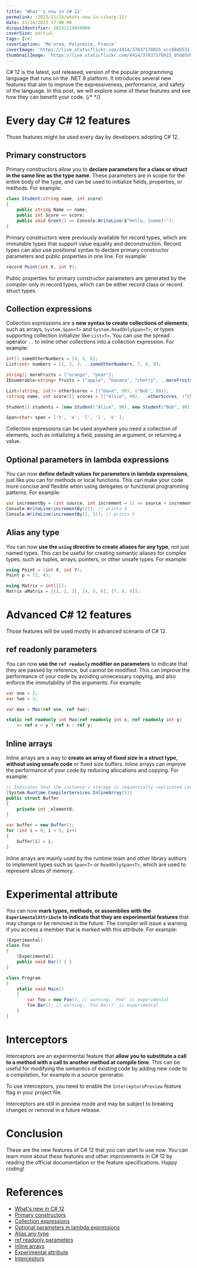 ```yaml
---
title: 'What''s new in C# 12'
permalink: /2023/11/14/whats-new-in-csharp-12/
date: 11/14/2023 17:00:00
disqusIdentifier: 20231114050000
coverSize: partial
tags: [C#]
coverCaption: 'Moʻorea, Polynésie, France'
coverImage: 'https://live.staticflickr.com/4414/37037178015_ecc08d8531_h.jpg'
thumbnailImage: 'https://live.staticflickr.com/4414/37037178015_05d65d99ca_q.jpg'
---
```

C# 12 is the latest, just released, version of the popular programming language that runs on the .NET 8 platform. It introduces several new features that aim to improve the expressiveness, performance, and safety of the language. In this post, we will explore some of these features and see how they can benefit your code.
{/* <!-- more --> */}


# Every day C# 12 features

Those features might be used every day by developers adopting C# 12.

## Primary constructors

Primary constructors allow you to **declare parameters for a class or struct in the same line as the type name**. These parameters are in scope for the entire body of the type, and can be used to initialize fields, properties, or methods. For example:

```csharp
class Student(string name, int score)
{
    public string Name => name;
    public int Score => score;
    public void Greet() => Console.WriteLine($"Hello, {name}!");
}
```

Primary constructors were previously available for record types, which are immutable types that support value equality and deconstruction. Record types can also use positional syntax to declare primary constructor parameters and public properties in one line. For example:

```csharp
record Point(int X, int Y);
```

<Alert mode="warning">
Public properties for primary constructor parameters are generated by the compiler only in record types, which can be either record class or record struct types.
</Alert>

## Collection expressions

Collection expressions are a **new syntax to create collections of elements**, such as arrays, `System.Span<T>` and `System.ReadOnlySpan<T>`, or types supporting collection initializer like `List<T>`. You can use the spread operator `..` to inline other collections into a collection expression. For example:

```csharp
int[] someOtherNumbers = [4, 5, 6];
List<int> numbers = [1, 2, 3, ..someOtherNumbers, 7, 8, 9];

string[] moreFruits = ["orange", "pear"];
IEnumerable<string> fruits = ["apple", "banana", "cherry", ..moreFruits];

List<(string, int)> otherScores = [("Dave", 90), ("Bob", 80)];
(string name, int score)[] scores = [("Alice", 90), ..otherScores, ("Charlie", 70)];

Student[] students = [new Student("Alice", 90), new Student("Bob", 80)];

Span<char> span = ['h', 'e', 'l', 'l', 'o' ];
```

Collection expressions can be used anywhere you need a collection of elements, such as initializing a field, passing an argument, or returning a value.

## Optional parameters in lambda expressions

You can now **define default values for parameters in lambda expressions**, just like you can for methods or local functions. This can make your code more concise and flexible when using delegates or functional programming patterns. For example:

```csharp
var incrementBy = (int source, int increment = 1) => source + increment;
Console.WriteLine(incrementBy(2)); // prints 3
Console.WriteLine(incrementBy(2, 3)); // prints 5
```

## Alias any type

You can now **use the `using` directive to create aliases for any type**, not just named types. This can be useful for creating semantic aliases for complex types, such as tuples, arrays, pointers, or other unsafe types. For example:

```csharp
using Point = (int X, int Y);
Point p = (3, 4);

using Matrix = int[][];
Matrix aMatrix = [[1, 2, 3], [4, 5, 6], [7, 8, 9]];
```

# Advanced C# 12 features

Those features will be used mostly in advanced scenario of C# 12.

## ref readonly parameters

You can now **use the `ref readonly` modifier on parameters** to indicate that they are passed by reference, but cannot be modified. This can improve the performance of your code by avoiding unnecessary copying, and also enforce the immutability of the arguments. For example:

```csharp
var one = 1;
var two = 2;

var max = Max(ref one, ref two);

static ref readonly int Max(ref readonly int x, ref readonly int y) 
    => ref x > y ? ref x : ref y;
```

## Inline arrays

Inline arrays are a way to **create an array of fixed size in a struct type, without using unsafe code** or fixed size buffers. Inline arrays can improve the performance of your code by reducing allocations and copying. For example:

```csharp
// Indicates that the instance's storage is sequentially replicated Length times.
[System.Runtime.CompilerServices.InlineArray(5)]
public struct Buffer
{
    private int _element0;
}

var buffer = new Buffer();
for (int i = 0; i < 5; i++)
{
    buffer[i] = i;
}
```

Inline arrays are mainly used by the runtime team and other library authors to implement types such as `Span<T>` or `ReadOnlySpan<T>`, which are used to represent slices of memory.

# Experimental attribute

You can now **mark types, methods, or assemblies with the `ExperimentalAttribute` to indicate that they are experimental features** that may change or be removed in the future. The compiler will issue a warning if you access a member that is marked with this attribute. For example:

```csharp
[Experimental]
class Foo
{
    [Experimental]
    public void Bar() { }
}

class Program
{
    static void Main()
    {
        var foo = new Foo(); // warning: 'Foo' is experimental
        foo.Bar(); // warning: 'Foo.Bar()' is experimental
    }
}
```

# Interceptors

Interceptors are an experimental feature that **allow you to substitute a call to a method with a call to another method at compile time**. This can be useful for modifying the semantics of existing code by adding new code to a compilation, for example in a source generator.

To use interceptors, you need to enable the `InterceptorsPreview` feature flag in your project file. 

<Alert mode="warning">
Interceptors are still in preview mode and may be subject to breaking changes or removal in a future release.
</Alert>

# Conclusion

These are the new features of C# 12 that you can start to use now. You can learn more about these features and other improvements in C# 12 by reading the official documentation or the feature specifications. Happy coding!

# References

* [What's new in C# 12](https://learn.microsoft.com/en-us/dotnet/csharp/whats-new/csharp-12)
* [Primary constructors](https://learn.microsoft.com/en-us/dotnet/csharp/programming-guide/classes-and-structs/instance-constructors#primary-constructors)
* [Collection expressions](https://learn.microsoft.com/en-us/dotnet/csharp/language-reference/operators/collection-expressions)
* [Optional parameters in lambda expressions](https://learn.microsoft.com/en-us/dotnet/csharp/language-reference/operators/lambda-expressions#input-parameters-of-a-lambda-expression)
* [Alias any type](https://learn.microsoft.com/en-us/dotnet/csharp/language-reference/proposals/csharp-12.0/using-alias-types)
* [ref readonly parameters](https://learn.microsoft.com/en-us/dotnet/csharp/language-reference/proposals/csharp-12.0/ref-readonly-parameters)
* [Inline arrays](https://learn.microsoft.com/en-us/dotnet/csharp/language-reference/builtin-types/struct#inline-arrays)
* [Experimental attribute](https://learn.microsoft.com/en-us/dotnet/csharp/language-reference/proposals/csharp-12.0/experimental-attribute)
* [Interceptors](https://github.com/dotnet/roslyn/blob/main/docs/features/interceptors.md)
